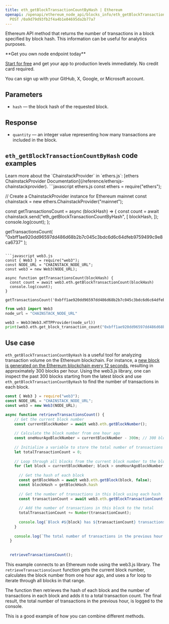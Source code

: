 ---
title: eth_getBlockTransactionCountByHash | Ethereum
openapi: /openapi/ethereum_node_api/blocks_info/eth_getBlockTransactionCountByHash.json
  POST /0a9d79d93fb2f4a4b1e04695da2b77a7
---

Ethereum API method that returns the number of transactions in a block specified by block hash. This information can be useful for analytics purposes.

<Check>
**Get you own node endpoint today**

[Start for free](https://console.chainstack.com/) and get your app to production levels immediately. No credit card required.

You can sign up with your GitHub, X, Google, or Microsoft account.
</Check>


## Parameters

* `hash` — the block hash of the requested block.

## Response

* `quantity` — an integer value representing how many transactions are included in the block.

## `eth_getBlockTransactionCountByHash` code examples

  
<Note>
Learn more about the `ChainstackProvider` in `ethers.js`: [ethers ChainstackProvider Documentation](/reference/ethersjs-chainstackprovider).
</Note>

<CodeGroup>
```javascript ethers.js
const ethers = require("ethers");

// Create a ChainstackProvider instance for Ethereum mainnet
const chainstack = new ethers.ChainstackProvider("mainnet");

const getTransactionsCount = async (blockHash) => {
  const count = await chainstack.send("eth_getBlockTransactionCountByHash", [
    blockHash,
  ]);
  console.log(count);
};

getTransactionsCount(
  "0xbff1ae920dd96597dd486d68b2b7c045c3bdc6d6c64dfeb9759499c9e8ca6737"
);
```

```javascript web3.js
const { Web3 } = require("web3");
const NODE_URL = "CHAINSTACK_NODE_URL";
const web3 = new Web3(NODE_URL);

async function getTransactionsCount(blockHash) {
  const count = await web3.eth.getBlockTransactionCount(blockHash)
  console.log(count);
}

getTransactionsCount('0xbff1ae920dd96597dd486d68b2b7c045c3bdc6d6c64dfeb9759499c9e8ca6737')
```

```python web3.py
from web3 import Web3  
node_url = "CHAINSTACK_NODE_URL" 

web3 = Web3(Web3.HTTPProvider(node_url)) 
print(web3.eth.get_block_transaction_count("0xbff1ae920dd96597dd486d68b2b7c045c3bdc6d6c64dfeb9759499c9e8ca6737"))
```
</CodeGroup>


## Use case

`eth_getBlockTransactionCountByHash` is a useful tool for analyzing transaction volume on the Ethereum blockchain. For instance, a [new block is generated on the Ethereum blockchain every 12 seconds](https://etherscan.io/chart/blocktime), resulting in approximately 300 blocks per hour. Using the web3.js library, one can inspect the past 300 blocks starting from the latest block and use `eth_getBlockTransactionCountByHash` to find the number of transactions in each block.

```javascript index.js
const { Web3 } = require("web3");
const NODE_URL = "CHAINSTACK_NODE_URL";
const web3 = new Web3(NODE_URL);

async function retrieveTransactionsCount() {
    // Get the current block number
    const currentBlockNumber = await web3.eth.getBlockNumber();
  
    // Calculate the block number from one hour ago
    const oneHourAgoBlockNumber = currentBlockNumber - 300n; // 300 blocks/hr on average on the Ethereum mainnet
    
    // Initialize a variable to store the total number of transactions
    let totalTransactionCount = 0;
  
    // Loop through all blocks from the current block number to the block number from one hour ago
    for (let block = currentBlockNumber; block > oneHourAgoBlockNumber; block--) {
  
      // Get the hash of each block
      const getBlockHash = await web3.eth.getBlock(block, false);
      const blockHash = getBlockHash.hash
  
      // Get the number of transactions in this block using each hash
      const transactionCount = await web3.eth.getBlockTransactionCount(blockHash);
  
      // Add the number of transactions in this block to the total
      totalTransactionCount += Number(transactionCount);
  
      console.log(`Block #${block} has ${transactionCount} transactions.`);
    }
  
    console.log(`The total number of transactions in the previous hour is: ${totalTransactionCount}`);
  }
  
  
  retrieveTransactionsCount();
```


This example connects to an Ethereum node using the web3.js library. The `retrieveTransactionsCount` function gets the current block number, calculates the block number from one hour ago, and uses a for loop to iterate through all blocks in that range.

The function then retrieves the hash of each block and the number of transactions in each block and adds it to a total transaction count. The final result, the total number of transactions in the previous hour, is logged to the console.

This is a good example of how you can combine different methods.
